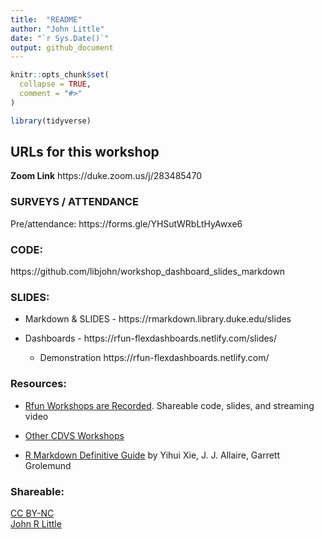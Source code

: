 ```yaml
---
title:  "README"
author: "John Little"
date: "`r Sys.Date()`"
output: github_document
---
```


<!-- README.md is generated from README.Rmd. Please edit that file -->

```r
knitr::opts_chunk$set(
  collapse = TRUE,
  comment = "#>"
)

library(tidyverse)
```



## URLs for this workshop


**Zoom Link**   https://duke.zoom.us/j/283485470 


### SURVEYS / ATTENDANCE

Pre/attendance:  https://forms.gle/YHSutWRbLtHyAwxe6

### CODE:

https://github.com/libjohn/workshop_dashboard_slides_markdown


### SLIDES:

- Markdown & SLIDES   - https://rmarkdown.library.duke.edu/slides
- Dashboards          - https://rfun-flexdashboards.netlify.com/slides/

    - Demonstration      https://rfun-flexdashboards.netlify.com/

### Resources:

- [Rfun Workshops are Recorded](https://rfun.library.duke.edu). Shareable code, slides, and streaming video

- [Other CDVS Workshops](https://library.duke.edu/data/workshops)      
- [R Markdown Definitive Guide](https://bookdown.org/yihui/rmarkdown/) by Yihui Xie, J. J. Allaire, Garrett Grolemund  



### Shareable:  
[CC BY-NC](https://creativecommons.org/licenses/by-nc/4.0/)  
[John R Little](https://johnlittle.info/)

